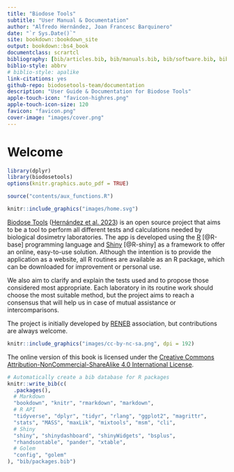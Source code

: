 ```yaml
---
title: "Biodose Tools"
subtitle: "User Manual & Documentation"
author: "Alfredo Hernández, Joan Francesc Barquinero"
date: "`r Sys.Date()`"
site: bookdown::bookdown_site
output: bookdown::bs4_book
documentclass: scrartcl
bibliography: [bib/articles.bib, bib/manuals.bib, bib/software.bib, bib/packages.bib, bib/extra.bib]
biblio-style: abbrv
# biblio-style: apalike
link-citations: yes
github-repo: biodosetools-team/documentation
description: "User Guide & Documentation for Biodose Tools"
apple-touch-icon: "favicon-highres.png"
apple-touch-icon-size: 120
favicon: "favicon.png"
cover-image: "images/cover.png"
---
```



# Welcome {-}

```r
library(dplyr)
library(biodosetools)
options(knitr.graphics.auto_pdf = TRUE)

source("contents/aux_functions.R")
```

```r
knitr::include_graphics("images/home.svg")
```

[Biodose Tools](https://biodosetools-team.github.io/biodosetools/) ([Hernández et al. 2023](https://doi.org/10.1080/09553002.2023.2176564)) is an open source project that aims to be a tool to perform all different tests and calculations needed by biological dosimetry laboratories. The app is developed using the [R](https://www.r-project.org/about.html) [@R-base] programming language and [Shiny](https://shiny.rstudio.com) [@R-shiny] as a framework to offer an online, easy-to-use solution. Although the intention is to provide the application as a website, all R routines are available as an R package, which can be downloaded for improvement or personal use.

We also aim to clarify and explain the tests used and to propose those considered most appropriate. Each laboratory in its routine work should choose the most suitable method, but the project aims to reach a consensus that will help us in case of mutual assistance or intercomparisons.

The project is initially developed by [RENEB](http://www.reneb.net) association, but contributions are always welcome.

```r
knitr::include_graphics("images/cc-by-nc-sa.png", dpi = 192)
```

The online version of this book is licensed under the [Creative Commons Attribution-NonCommercial-ShareAlike 4.0 International License](http://creativecommons.org/licenses/by-nc-sa/4.0/).

```r
# Automatically create a bib database for R packages
knitr::write_bib(c(
  .packages(),
  # Markdown
  "bookdown", "knitr", "rmarkdown", "markdown",
  # R API
  "tidyverse", "dplyr", "tidyr", "rlang", "ggplot2", "magrittr",
  "stats", "MASS", "maxLik", "mixtools", "msm", "cli",
  # Shiny
  "shiny", "shinydashboard", "shinyWidgets", "bsplus",
  "rhandsontable", "pander", "xtable",
  # Golem
  "config", "golem"
), "bib/packages.bib")
```

